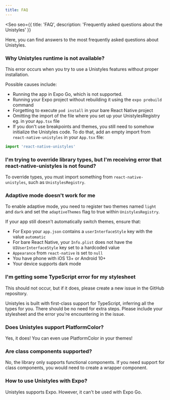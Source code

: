 ```yaml
---
title: FAQ
---
```



<Seo
    seo={{
        title: 'FAQ',
        description: 'Frequently asked questions about the Unistyles'
    }}
>

Here, you can find answers to the most frequently asked questions about Unistyles.

### Why Unistyles runtime is not available?

This error occurs when you try to use a Unistyles features without proper installation.

Possible causes include:
- Running the app in Expo Go, which is not supported.
- Running your Expo project without rebuilding it using the `expo prebuild` command
- Forgetting to execute `pod install` in your bare React Native project
- Omitting the import of the file where you set up your UnistylesRegistry eg. in your `App.tsx` file
- If you don't use breakpoints and themes, you still need to somehow initialize the Unistyles code. To do that, add an empty import from `react-native-unistyles` in your `App.tsx` file:

```ts
import 'react-native-unistyles'
```

### I'm trying to override library types, but I'm receiving error that react-native-unistyles is not found?

To override types, you must import something from `react-native-unistyles`, such as `UnistylesRegistry`.

### Adaptive mode doesn't work for me

To enable adaptive mode, you need to register two themes named `light` and `dark` and set the `adaptiveThemes` flag to true within `UnistylesRegistry`.

If your app still doesn't automatically switch themes, ensure that:
- For Expo your `app.json` contains a `userInterfaceStyle` key with the value `automatic`
- For bare React Native, your `Info.plist` does not have the `UIUserInterfaceStyle` key set to a hardcoded value
- `Appearance` from `react-native` is set to `null`
- You have phone with iOS 13+ or Android 10+
- Your device supports dark mode

### I'm getting some TypeScript error for my stylesheet

This should not occur, but if it does, please create a new issue in the GitHub repository.

Unistyles is built with first-class support for TypeScript, inferring all the types for you. 
There should be no need for extra steps. Please include your stylesheet and the error you're encountering in the issue.

### Does Unistyles support PlatformColor?

Yes, it does! You can even use PlatformColor in your themes!

### Are class components supported?

No, the library only supports functional components. 
If you need support for class components, you would need to create a wrapper component.

### How to use Unistyles with Expo?

Unistyles supports Expo. However, it can't be used with Expo Go.

</Seo>
